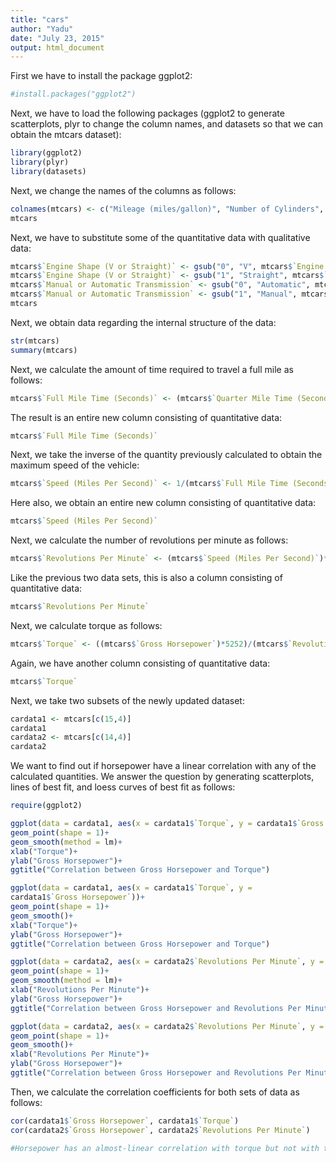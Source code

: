 ```yaml
---
title: "cars"
author: "Yadu"
date: "July 23, 2015"
output: html_document
---
```

First we have to install the package ggplot2:
```r
#install.packages("ggplot2")
```

Next, we have to load the following packages (ggplot2 to generate scatterplots, plyr to change the column names, and datasets so that we can obtain the mtcars dataset):
```r
library(ggplot2)
library(plyr)
library(datasets)
```

Next, we change the names of the columns as follows:
```r
colnames(mtcars) <- c("Mileage (miles/gallon)", "Number of Cylinders", "Displacement (cubic inches)", "Gross Horsepower", "Rear Axle Ratio", "Weight (lb/1000)","Quarter Mile Time (Seconds)", "Engine Shape (V or Straight)", "Manual or Automatic Transmission", "Number of Forward Gears", "Number of Carburettors")
mtcars
```

Next, we have to substitute some of the quantitative data with qualitative data:
```r
mtcars$`Engine Shape (V or Straight)` <- gsub("0", "V", mtcars$`Engine Shape (V or Straight)`)
mtcars$`Engine Shape (V or Straight)` <- gsub("1", "Straight", mtcars$`Engine Shape (V or Straight)`)
mtcars$`Manual or Automatic Transmission` <- gsub("0", "Automatic", mtcars$`Manual or Automatic Transmission`)
mtcars$`Manual or Automatic Transmission` <- gsub("1", "Manual", mtcars$`Manual or Automatic Transmission`)
mtcars
```

Next, we obtain data regarding the internal structure of the data:
```r
str(mtcars)
summary(mtcars)
```

Next, we calculate the amount of time required to travel a full mile as follows:
```r
mtcars$`Full Mile Time (Seconds)` <- (mtcars$`Quarter Mile Time (Seconds)`)*4
```

The result is an entire new column consisting of quantitative data:
```r
mtcars$`Full Mile Time (Seconds)`
```

Next, we take the inverse of the quantity previously calculated to obtain the maximum speed of the vehicle:
```r
mtcars$`Speed (Miles Per Second)` <- 1/(mtcars$`Full Mile Time (Seconds)`)
```

Here also, we obtain an entire new column consisting of quantitative data:
```r
mtcars$`Speed (Miles Per Second)`
```

Next, we calculate the number of revolutions per minute as follows:
```r
mtcars$`Revolutions Per Minute` <- (mtcars$`Speed (Miles Per Second)`)*2112*(mtcars$`Rear Axle Ratio`)
```

Like the previous two data sets, this is also a column consisting of quantitative data:
```r
mtcars$`Revolutions Per Minute`
```

Next, we calculate torque as follows:
```r
mtcars$`Torque` <- ((mtcars$`Gross Horsepower`)*5252)/(mtcars$`Revolutions Per Minute`)
```

Again, we have another column consisting of quantitative data:
```r
mtcars$`Torque`
```

Next, we take two subsets of the newly updated dataset:
```r
cardata1 <- mtcars[c(15,4)]
cardata1
cardata2 <- mtcars[c(14,4)]
cardata2
```

We want to find out if horsepower have a linear correlation with any of the calculated quantities. We answer the question by generating scatterplots, lines of best fit, and loess curves of best fit as follows:
```r
require(ggplot2)

ggplot(data = cardata1, aes(x = cardata1$`Torque`, y = cardata1$`Gross Horsepower`))+
geom_point(shape = 1)+
geom_smooth(method = lm)+
xlab("Torque")+
ylab("Gross Horsepower")+
ggtitle("Correlation between Gross Horsepower and Torque")

ggplot(data = cardata1, aes(x = cardata1$`Torque`, y = 
cardata1$`Gross Horsepower`))+
geom_point(shape = 1)+
geom_smooth()+
xlab("Torque")+
ylab("Gross Horsepower")+
ggtitle("Correlation between Gross Horsepower and Torque")

ggplot(data = cardata2, aes(x = cardata2$`Revolutions Per Minute`, y = cardata2$`Gross Horsepower`))+
geom_point(shape = 1)+
geom_smooth(method = lm)+
xlab("Revolutions Per Minute")+
ylab("Gross Horsepower")+
ggtitle("Correlation between Gross Horsepower and Revolutions Per Minute")

ggplot(data = cardata2, aes(x = cardata2$`Revolutions Per Minute`, y = cardata2$`Gross Horsepower`))+
geom_point(shape = 1)+
geom_smooth()+
xlab("Revolutions Per Minute")+
ylab("Gross Horsepower")+
ggtitle("Correlation between Gross Horsepower and Revolutions Per Minute")
```

Then, we calculate the correlation coefficients for both sets of data as follows:

```r
cor(cardata1$`Gross Horsepower`, cardata1$`Torque`)
cor(cardata2$`Gross Horsepower`, cardata2$`Revolutions Per Minute`)

#Horsepower has an almost-linear correlation with torque but not with the number of revolutions per minute. A line of best fit does exist in the scatter plot. The correlation coefficient with torque is 0.91 which is close to 1 which indicates that the correlation is almost linear. The correlation coefficient with the number of revolutions per minute is 0.06 which is close to 0 which indicates that there is almost no linear correlation with the number of revolutions per minute. It is almost impossible for a line of best fit to exist. However, it is possible for a loess smothed fit curve to exist for both relations.     
```
